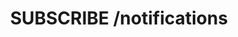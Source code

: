 ---
title: 'SUBSCRIBE /notifications'
description: 'Subscribe to receive system notifications'
asyncapi: 'subscribe /notifications'
---